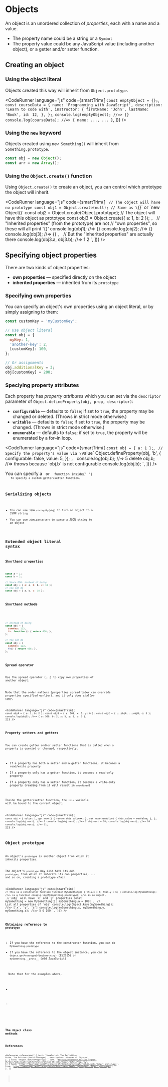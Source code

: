 
# Objects

An object is an unordered collection of _properties_, each with a name and a value.

- The property name could be a string or a `Symbol`
- The property value could be any JavaScript value (including another object), or a getter and/or setter function.

## Creating an object

### Using the object literal

Objects created this way will inherit from `Object.prototype`.

<CodeRunner
  language="js"
  code={smartTrim([
    `
      const emptyObject = {};
    `,
    `
      const courseData = {
        name: 'Programming with JavaScript',
        description: 'Learn to code with',
        instructor: {
          firstName: 'John',
          lastName: 'Book',
          id: 12,
        },
      };
    `,
    `
      console.log(emptyObject); //=> {}
      console.log(courseData); //=> { name: ..., ... }
    `,
  ])}
/>

### Using the `new` keyword

Objects created using `new Something()` will inherit from `Something.prototype`.

```js
const obj = new Object();
const arr = new Array();
```

### Using the `Object.create()` function

Using `Object.create()` to create an object, you can control which prototype the object will inherit.

<CodeRunner
  language="js"
  code={smartTrim([
    `
      // The object will have no prototype
      const obj1 = Object.create(null);
      // Same as \`{}\` or \`new Object()\`
      const obj2 = Object.create(Object.prototype);
      // The object will have this object as prototype
      const obj3 = Object.create({ a: 1, b: 2 });
    `,
    `
      // "Inherited properties" (from the prototype) are not
      // "own properties", so these will all print '{}'
      console.log(obj1); //=> {}
      console.log(obj2); //=> {}
      console.log(obj3); //=> {}
    `,
    `
      // But the "inherited properties" are actually there
      console.log(obj3.a, obj3.b); //=> 1 2
    `,
  ])}
/>

## Specifying object properties

There are two kinds of object properties:

- **own properties** &mdash; specified directly on the object
- **inherited properties** &mdash; inherited from its `prototype`

### Specifying own properties

You can specify an object's own properties using an object literal, or by simply assigning to them:

```js
const customKey = 'myCustomKey';

// Use object literal
const obj = {
  myKey: 1,
  'another-key': 2,
  [customKey]: 100,
};

// Or assignments
obj.additionalKey = 3;
obj[customKey] = 200;
```

### Speciying property attributes

Each property has _property attributes_ which you can set via the `descriptor` parameter of `Object.defineProperty(obj, prop, descriptor)`:

- **`configurable`** &mdash; defaults to `false`; if set to `true`, the property may be changed or deleted. (Throws in strict mode otherwise.)
- **`writable`** &mdash; defaults to `false`; if set to `true`, the property may be changed. (Throws in strict mode otherwise.)
- **`enumerable`** &mdash; defaults to `false`; if set to `true`, the property will be enumerated by a for&ndash;in loop.

<CodeRunner
  language="js"
  code={smartTrim([
    `
      const obj = { a: 1 };
    `,
    `
      // Specify the property's value via \`value\`
      Object.defineProperty(obj, 'b', {
        configurable: false,
        value: 5,
      });
    `,
    `
      console.log(obj.b); //=> 5
      delete obj.b; //=> throws because \`obj.b\` is not configurable
      console.log(obj.b);
    `,
  ])}
/>

<NoteBox>
  You can specify a <Code str="get" /> or <Code str="set" /> function inside{' '}
  <Code str="descriptor" /> to specify a custom getter/setter function.
</NoteBox>

## Serializing objects

- You can use `JSON.stringify(obj)` to turn an object to a JSON string
- You can use `JSON.parse(str)` to parse a JSON string to an object

## Extended object literal syntax

### Shorthand properties

```js
const a = 1;
const b = 2;

// Since ES6, instead of doing
const obj = { a: a, b: b, c: 10 };
// you can do
const obj = { a, b, c: 10 };
```

### Shorthand methods

<!-- prettier-ignore -->
```js
// Instead of doing
const obj = {
  someKey: 123,
  fn: function () { return 456; },
};

// You can do
const obj = {
  someKey: 123,
  fn() { return 456; },
};
```

### Spread operator

Use the spread operator (`...`) to copy own properties of another object.

Note that the order matters (properties spread later can override properties specified earlier), and it only does _shallow copy_.

<CodeRunner
  language="js"
  code={smartTrim([
    `
      const objA = { a: 1, b: 2 };
      const objB = { a: 500, x: 5, y: 6 };
      const objC = { ...objA, ...objB, c: 3 };
      console.log(objC); //=> { a: 500, b: 2, x: 5, y: 6, c: 3 }
    `,
  ])}
/>

### Property setters and getters

You can create getter and/or setter functions that is called when a property is queried or changed, respectively.

- If a property has both a setter and a getter functions, it becomes a read/write property
- If a property only has a getter function, it becomes a read-only property
- If a property only has a setter function, it becomes a write-only property (reading from it will result in `undefined`)

Inside the getter/setter function, the `this` variable will be bound to the current object.

<CodeRunner
  language="js"
  code={smartTrim([
    `
      const obj = {
        value: 1,
        get next() {
          return this.value++;
        },
        set next(newValue) {
          this.value = newValue;
        },
      }
    `,
    `
      console.log(obj.next); //=> 1
      console.log(obj.next); //=> 2
      obj.next = 10;
      console.log(obj.next); //=> 10
      console.log(obj.next); //=> 11
    `,
  ])}
/>

## Object prototype

An object's `prototype` is another object from which it inherits properties.

The object's `prototype` may also have its own `prototype`, from which it inherits its own properties, ... and so on, creating a _prototype chain_.

<CodeRunner
  language="js"
  code={smartTrim([
    `
      // This is a constructor function
      function MySomething() {
        this.x = 5;
        this.y = 6;
      }
      console.log(MySomething); //=> is a function
      console.log(MySomething.prototype); //=> is an object
    `,
    `
      // \`obj\` will have \`x\` and \`y\` properties
      const mySomething = new MySomething();
      mySomething.a = 100;
    `,
    `
      // List all properties of \`obj\`
      console.log(Object.keys(mySomething)); //=> ['x', 'y', 'a']
      console.log(mySomething.x, mySomething.y, mySomething.a); //=> 5 6 100
    `,
  ])}
/>

### Obtaining reference to `prototype`

- If you have the reference to the constructor function, you can do `MySomething.prototype`
- If you have the reference to the object instance, you can do `Object.getPrototypeOf(mySomething)` (ES2015) or `mySomething.__proto__` (old JavaScript)

<NoteBox>
  Note that for the examples above,
  <ul>
    <li>
      <Code str="MySomething.prototype === Object.getPrototypeOf(mySomething)" />
    </li>
    <li>
      <Code str="MySomething.prototype === mySomething.__proto__" />
    </li>
  </ul>
</NoteBox>

## The `Object` class methods

## References

<References
  references={[
    {
      text: 'JavaScript: The Definitive Guide, 7th Edition (David Flanagan)',
      description: 'Chapter 6. Objects',
    },
    {
      text: 'Object.defineProperty()',
      link:
        'https://developer.mozilla.org/en-US/docs/Web/JavaScript/Reference/Global_Objects/Object/defineProperty',
    },
    {
      text: 'https://developer.mozilla.org/en-US/docs/Learn/JavaScript/Objects/Object_prototypes',
      link: 'https://developer.mozilla.org/en-US/docs/Learn/JavaScript/Objects/Object_prototypes',
    },
  ]}
></References>
